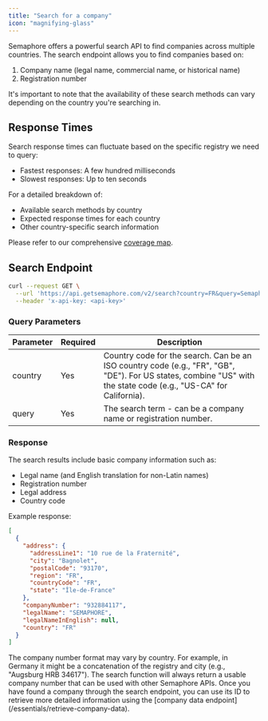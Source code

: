 ```yaml
---
title: "Search for a company"
icon: "magnifying-glass"
---
```


Semaphore offers a powerful search API to find companies across multiple countries. The search endpoint allows you to find companies based on:

1. Company name (legal name, commercial name, or historical name)
2. Registration number

It's important to note that the availability of these search methods can vary depending on the country you're searching in.

## Response Times

Search response times can fluctuate based on the specific registry we need to query:

- Fastest responses: A few hundred milliseconds
- Slowest responses: Up to ten seconds

<Info>
For a detailed breakdown of:

- Available search methods by country
- Expected response times for each country
- Other country-specific search information

Please refer to our comprehensive [coverage map](/essentials/coverage).

</Info>

## Search Endpoint

```bash Request
curl --request GET \
  --url 'https://api.getsemaphore.com/v2/search?country=FR&query=Semaphore' \
  --header 'x-api-key: <api-key>'
```

### Query Parameters

| Parameter | Required | Description                                                                                                                                                       |
| --------- | -------- | ----------------------------------------------------------------------------------------------------------------------------------------------------------------- |
| country   | Yes      | Country code for the search. Can be an ISO country code (e.g., "FR", "GB", "DE"). For US states, combine "US" with the state code (e.g., "US-CA" for California). |
| query     | Yes      | The search term - can be a company name or registration number.                                                                                                   |

### Response

The search results include basic company information such as:

- Legal name (and English translation for non-Latin names)
- Registration number
- Legal address
- Country code

Example response:

```json
[
  {
    "address": {
      "addressLine1": "10 rue de la Fraternité",
      "city": "Bagnolet",
      "postalCode": "93170",
      "region": "FR",
      "countryCode": "FR",
      "state": "Île-de-France"
    },
    "companyNumber": "932884117",
    "legalName": "SEMAPHORE",
    "legalNameInEnglish": null,
    "country": "FR"
  }
]
```

<Note>
  The company number format may vary by country. For example, in Germany it might be a concatenation of the registry and city (e.g., "Augsburg HRB
  34617"). The search function will always return a usable company number that can be used with other Semaphore APIs.
</Note>

<Info>
  Once you have found a company through the search endpoint, you can use its ID to retrieve more detailed information using the [company data
  endpoint](/essentials/retrieve-company-data).
</Info>
